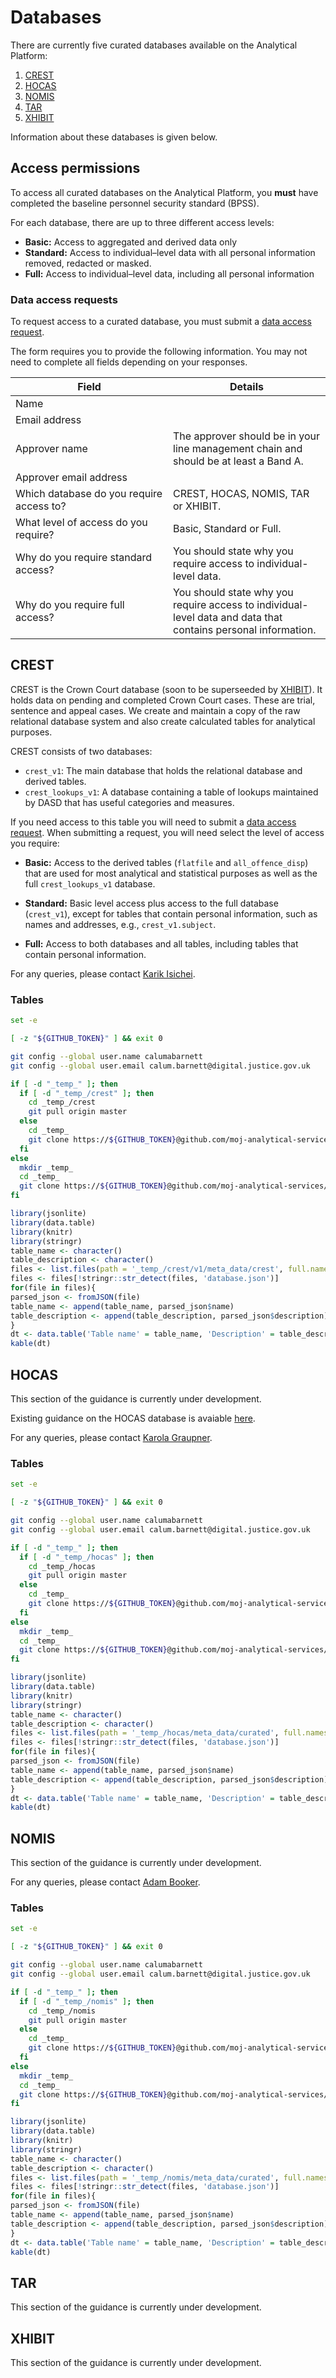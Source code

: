 # Databases

There are currently five curated databases available on the Analytical Platform:

1.  [CREST](#crest)
2.  [HOCAS](#hocas)
3.  [NOMIS](#nomis)
4.  [TAR](#tar)
5.  [XHIBIT](#xhibit)

Information about these databases is given below.

## Access permissions

To access all curated databases on the Analytical Platform, you __must__ have completed the baseline personnel security standard (BPSS).

For each database, there are up to three different access levels:

*   __Basic:__ Access to aggregated and derived data only
*   __Standard:__ Access to individual--level data with all personal information removed, redacted or masked.
*   __Full:__ Access to individual--level data, including all personal information

### Data access requests{#data-access-requests}

To request access to a curated database, you must submit a [data access request](https://forms.office.com/Pages/ResponsePage.aspx?id=KEeHxuZx_kGp4S6MNndq2I8ebMaq5PFBoMAkkhrMYHBUODRaN1ZWVlhRUVMxQ0VIRVQ1MlRLRkM4NS4u).

The form requires you to provide the following information. You may not need to complete all fields depending on your responses.

Field                                    | Details
-----------------------------------------|-----------------------------------------
Name                                     |
Email address                            |
Approver name                            | The approver should be in your line management chain and should be at least a Band A.
Approver email address                   |
Which database do you require access to? | CREST, HOCAS, NOMIS, TAR or XHIBIT.
What level of access do you require?     | Basic, Standard or Full.
Why do you require standard access?      | You should state why you require access to individual-level data.
Why do you require full access?          | You should state why you require access to individual-level data and data that contains personal information.

## CREST{#crest}

CREST is the Crown Court database (soon to be superseeded by [XHIBIT](#xhibit)). It holds data on pending and completed Crown Court cases. These are trial, sentence and appeal cases. We create and maintain a copy of the raw relational database system and also create calculated tables for analytical purposes.

CREST consists of two databases:

*   `crest_v1`: The main database that holds the relational database and derived tables.
*   `crest_lookups_v1`: A database containing a table of lookups maintained by DASD that has useful categories and measures.

If you need access to this table you will need to submit a [data access request](#data-access-requests). When submitting a request, you will need select the level of access you require:

*   __Basic:__ Access to the derived tables (`flatfile` and `all_offence_disp`) that are used for most analytical and statistical purposes as well as the full `crest_lookups_v1` database.

*   __Standard:__ Basic level access plus access to the full database (`crest_v1`), except for tables that contain personal information, such as names and addresses, e.g., `crest_v1.subject`.

*   __Full:__ Access to both databases and all tables, including tables that contain personal information.

For any queries, please contact [Karik Isichei](mailto:karik.isichei@digital.justice.gov.uk).

### Tables

```bash
set -e

[ -z "${GITHUB_TOKEN}" ] && exit 0

git config --global user.name calumabarnett
git config --global user.email calum.barnett@digital.justice.gov.uk

if [ -d "_temp_" ]; then
  if [ -d "_temp_/crest" ]; then
    cd _temp_/crest
    git pull origin master
  else
    cd _temp_
    git clone https://${GITHUB_TOKEN}@github.com/moj-analytical-services/crest_engineering_draft.git crest
  fi
else
  mkdir _temp_
  cd _temp_
  git clone https://${GITHUB_TOKEN}@github.com/moj-analytical-services/crest_engineering_draft.git crest
fi
```

```r
library(jsonlite)
library(data.table)
library(knitr)
library(stringr)
table_name <- character()
table_description <- character()
files <- list.files(path = '_temp_/crest/v1/meta_data/crest', full.names = TRUE)
files <- files[!stringr::str_detect(files, 'database.json')]
for(file in files){
parsed_json <- fromJSON(file)
table_name <- append(table_name, parsed_json$name)
table_description <- append(table_description, parsed_json$description)
}
dt <- data.table('Table name' = table_name, 'Description' = table_description)
kable(dt)
```

## HOCAS{#hocas}

This section of the guidance is currently under development.

Existing guidance on the HOCAS database is avaiable [here](https://github.com/moj-analytical-services/airflow-hocas-to-athena/blob/master/README.md).

For any queries, please contact [Karola Graupner](mailto:karola.graupner@digital.justice.gov.uk).

### Tables

```bash
set -e

[ -z "${GITHUB_TOKEN}" ] && exit 0

git config --global user.name calumabarnett
git config --global user.email calum.barnett@digital.justice.gov.uk

if [ -d "_temp_" ]; then
  if [ -d "_temp_/hocas" ]; then
    cd _temp_/hocas
    git pull origin master
  else
    cd _temp_
    git clone https://${GITHUB_TOKEN}@github.com/moj-analytical-services/airflow-hocas-to-athena.git hocas
  fi
else
  mkdir _temp_
  cd _temp_
  git clone https://${GITHUB_TOKEN}@github.com/moj-analytical-services/airflow-hocas-to-athena.git hocas
fi
```

```r
library(jsonlite)
library(data.table)
library(knitr)
library(stringr)
table_name <- character()
table_description <- character()
files <- list.files(path = '_temp_/hocas/meta_data/curated', full.names = TRUE)
files <- files[!stringr::str_detect(files, 'database.json')]
for(file in files){
parsed_json <- fromJSON(file)
table_name <- append(table_name, parsed_json$name)
table_description <- append(table_description, parsed_json$description)
}
dt <- data.table('Table name' = table_name, 'Description' = table_description)
kable(dt)
```

## NOMIS{#nomis}

This section of the guidance is currently under development.

For any queries, please contact [Adam Booker](mailto:adam.booker@digital.justice.gov.uk).

### Tables

```bash
set -e

[ -z "${GITHUB_TOKEN}" ] && exit 0

git config --global user.name calumabarnett
git config --global user.email calum.barnett@digital.justice.gov.uk

if [ -d "_temp_" ]; then
  if [ -d "_temp_/nomis" ]; then
    cd _temp_/nomis
    git pull origin master
  else
    cd _temp_
    git clone https://${GITHUB_TOKEN}@github.com/moj-analytical-services/airflow-nomis-transform.git nomis
  fi
else
  mkdir _temp_
  cd _temp_
  git clone https://${GITHUB_TOKEN}@github.com/moj-analytical-services/airflow-nomis-transform.git nomis
fi
```

```r
library(jsonlite)
library(data.table)
library(knitr)
library(stringr)
table_name <- character()
table_description <- character()
files <- list.files(path = '_temp_/nomis/meta_data/curated', full.names = TRUE)
files <- files[!stringr::str_detect(files, 'database.json')]
for(file in files){
parsed_json <- fromJSON(file)
table_name <- append(table_name, parsed_json$name)
table_description <- append(table_description, parsed_json$description)
}
dt <- data.table('Table name' = table_name, 'Description' = table_description)
kable(dt)
```

## TAR{#tar}

This section of the guidance is currently under development.

## XHIBIT{#xhibit}

This section of the guidance is currently under development.
